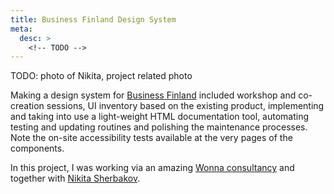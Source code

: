 ```yaml
---
title: Business Finland Design System
meta:
  desc: >
    <!-- TODO -->
---
```


TODO: photo of Nikita, project related photo

Making a design system for [Business Finland](https://designsystem.businessfinland.fi/#/) included workshop and co-creation sessions, UI inventory based on the existing product, implementing and taking into use a light-weight HTML documentation tool, automating testing and updating routines and polishing the maintenance processes. Note the on-site accessibility tests available at the very pages of the components.

In this project, I was working via an amazing [Wonna consultancy](http://wonna.fi/) and together with [Nikita Sherbakov](https://sherbakov.dev/).
